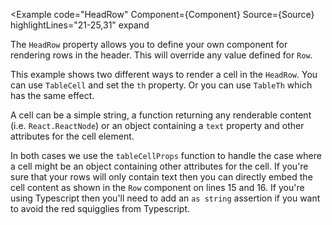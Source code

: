 
<Example
  code="HeadRow"
  Component={Component}
  Source={Source}
  highlightLines="21-25,31"
  expand
>
  The `HeadRow` property allows you to define your own component for rendering
  rows in the header.  This will override any value defined for `Row`.

  This example shows two different ways to render a cell in the `HeadRow`.
  You can use `TableCell` and set the `th` property.  Or you can use `TableTh`
  which has the same effect.

  A cell can be a simple string, a function returning any renderable content
  (i.e. `React.ReactNode`) or an object containing a `text` property and other
  attributes for the cell element.

  In both cases we use the `tableCellProps` function to handle the case where
  a cell might be an object containing other attributes for the cell.  If
  you're sure that your rows will only contain text then you can directly
  embed the cell content as shown in the `Row` component on lines 15 and 16.
  If you're using Typescript then you'll need to add an `as string` assertion
  if you want to avoid the red squigglies from Typescript.
</Example>
